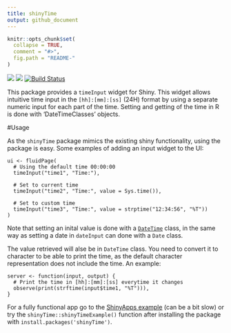 ```yaml
---
title: shinyTime
output: github_document
---
```


<!-- README.md is generated from README.Rmd. Please edit that file -->

```r
knitr::opts_chunk$set(
  collapse = TRUE,
  comment = "#>",
  fig.path = "README-"
)
```

![](http://www.r-pkg.org/badges/version/shinyTime) ![](http://cranlogs.r-pkg.org/badges/grand-total/shinyTime) [![Build Status](https://travis-ci.org/burgerga/shinyTime.svg?branch=master)](https://travis-ci.org/burgerga/shinyTime)

This package provides a `timeInput` widget for Shiny. This widget allows intuitive time input in the
`[hh]:[mm]:[ss]` (24H) format by using a separate numeric input for each part of the time. 
Setting and getting of the time in R is done with 'DateTimeClasses' objects.

#Usage

As the `shinyTime` package mimics the existing shiny functionality, using the package is easy. Some
examples of adding an input widget to the UI:

```
ui <- fluidPage(
  # Using the default time 00:00:00
  timeInput("time1", "Time:"),

  # Set to current time
  timeInput("time2", "Time:", value = Sys.time()),

  # Set to custom time 
  timeInput("time3", "Time:", value = strptime("12:34:56", "%T"))
)
```

Note that setting an inital value is done with a [`DateTime`](http://www.inside-r.org/r-doc/base/DateTimeClasses) class,
in the same way as setting a date in `dateInput` can done with a `Date` class.

The value retrieved will alse be in `DateTime` class. You need
to convert it to character to be able to print the time, as the default character representation
does not include the time. An example:

```
server <- function(input, output) {
  # Print the time in [hh]:[mm]:[ss] everytime it changes
  observe(print(strftime(input$time1, "%T"))),
}
```

For a fully functional app go to the [ShinyApps example](https://burgerga.shinyapps.io/shinyTimeExample/) (can be a bit slow) or try the `shinyTime::shinyTimeExample()` function after installing the package with `install.packages('shinyTime')`.
